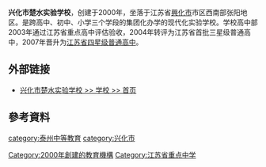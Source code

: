 {{Unreferenced|time=2020-08-07T00:26:35+00:00}}
'''兴化市楚水实验学校'''，创建于2000年，坐落于江苏省[[興化市|興化市]]市区西南部张阳地区。是跨高中、初中、小学三个学段的集团化办学的现代化实验学校。学校高中部2003年通过江苏省重点高中评估验收，2004年转评为江苏省首批三星级普通高中，2007年晋升为[[江苏省四星级普通高中|江苏省四星级普通高中]]。

==外部链接==
*[http://www.xhcs.net/Article/Index.asp 兴化市楚水实验学校 >> 学校 >> 首页] {{Wayback|url=http://www.xhcs.net/Article/Index.asp |date=20200105074009 }}{{zh}}

==參考資料==
{{reflist}}

{{school-stub}}
{{江苏省四星级高中}}
[[category:泰州中等教育|category:泰州中等教育]]
[[Category:2000年創建的教育機構|Category:2000年創建的教育機構]]
[[Category:江苏省重点中学|Category:江苏省重点中学]]
[[category:兴化市|category:兴化市]]